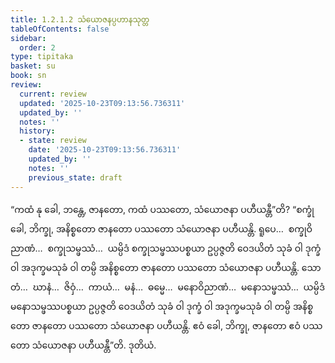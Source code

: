 ```yaml
---
title: 1.2.1.2 သံယောဇနပ္ပဟာနသုတ္တ
tableOfContents: false
sidebar:
  order: 2
type: tipitaka
basket: su
book: sn
review:
  current: review
  updated: '2025-10-23T09:13:56.736311'
  updated_by: ''
  notes: ''
  history:
  - state: review
    date: '2025-10-23T09:13:56.736311'
    updated_by: ''
    notes: ''
    previous_state: draft
---
```



<ReviewStatus review={frontmatter.review} showDetails={true} />

<HypothesisAnnotation frontmatter={frontmatter} />

<DynamicBreadcrumb />

<Division number="54" book="sn" e="ch" v="18" p="287">

<Paragraph number="167" book="sn">
“ကထံ နု ခေါ, ဘန္တေ, ဇာနတော, ကထံ ပဿတော, သံယောဇနာ ပဟီယန္တီ”တိ? “စက္ခုံ ခေါ, ဘိက္ခု, အနိစ္စတော ဇာနတော ပဿတော သံယောဇနာ ပဟီယန္တိ. ရူပေ…  စက္ခုဝိညာဏံ…  စက္ခုသမ္ဖဿံ…  ယမ္ပိဒံ စက္ခုသမ္ဖဿပစ္စယာ ဥပ္ပဇ္ဇတိ ဝေဒယိတံ သုခံ ဝါ ဒုက္ခံ ဝါ အဒုက္ခမသုခံ ဝါ တမ္ပိ အနိစ္စတော ဇာနတော ပဿတော သံယောဇနာ ပဟီယန္တိ. သောတံ…  ဃာနံ…  ဇိဝှံ…  ကာယံ…  မနံ…  ဓမ္မေ…  မနောဝိညာဏံ…  မနောသမ္ဖဿံ…  ယမ္ပိဒံ မနောသမ္ဖဿပစ္စယာ ဥပ္ပဇ္ဇတိ ဝေဒယိတံ သုခံ ဝါ ဒုက္ခံ ဝါ အဒုက္ခမသုခံ ဝါ တမ္ပိ အနိစ္စတော ဇာနတော ပဿတော သံယောဇနာ ပဟီယန္တိ. ဧဝံ ခေါ, ဘိက္ခု, ဇာနတော ဧဝံ ပဿတော သံယောဇနာ ပဟီယန္တီ”တိ.

</Paragraph>
</Division>

<Paragraph number="168" type="center" book="sn">
ဒုတိယံ.
</Paragraph>